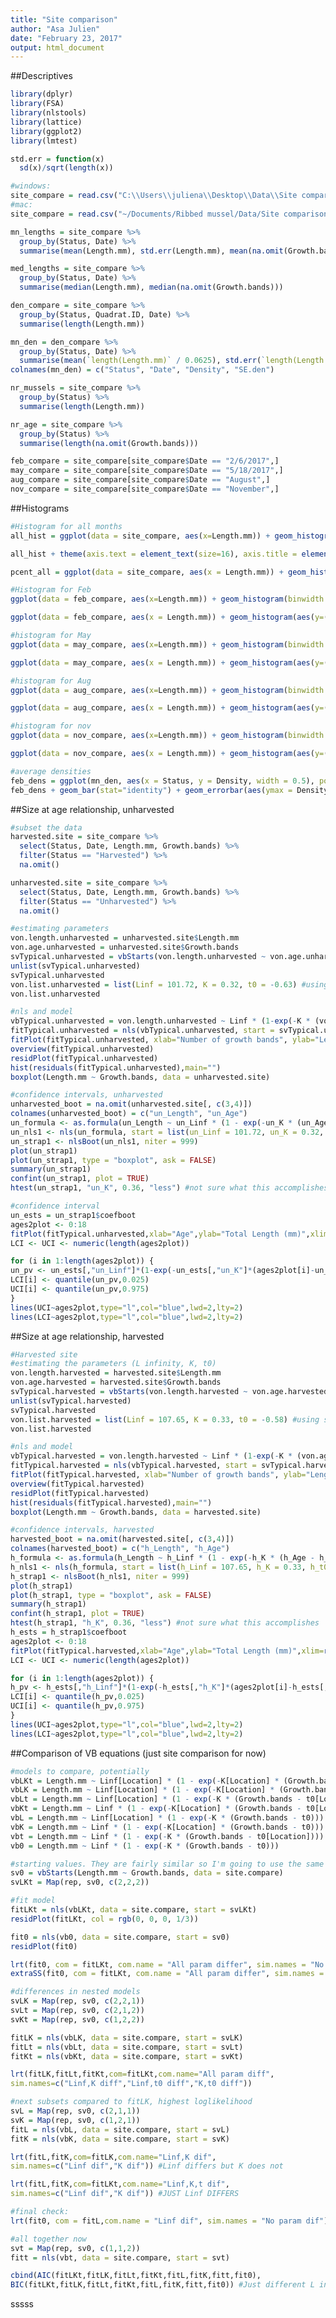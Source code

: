 ```yaml
---
title: "Site comparison"
author: "Asa Julien"
date: "February 23, 2017"
output: html_document
---
```


##Descriptives
```r
library(dplyr)
library(FSA)
library(nlstools)
library(lattice)
library(ggplot2)
library(lmtest)

std.err = function(x)
  sd(x)/sqrt(length(x))

#windows:
site_compare = read.csv("C:\\Users\\juliena\\Desktop\\Data\\Site comparison\\CSV files\\Comparison.csv")
#mac:
site_compare = read.csv("~/Documents/Ribbed mussel/Data/Site comparison/CSV files/Comparison.csv")

mn_lengths = site_compare %>%
  group_by(Status, Date) %>%
  summarise(mean(Length.mm), std.err(Length.mm), mean(na.omit(Growth.bands)), std.err(na.omit(Growth.bands)))

med_lengths = site_compare %>%
  group_by(Status, Date) %>%
  summarise(median(Length.mm), median(na.omit(Growth.bands)))

den_compare = site_compare %>%
  group_by(Status, Quadrat.ID, Date) %>%
  summarise(length(Length.mm))

mn_den = den_compare %>%
  group_by(Status, Date) %>%
  summarise(mean(`length(Length.mm)` / 0.0625), std.err(`length(Length.mm)` / 0.0625))
colnames(mn_den) = c("Status", "Date", "Density", "SE.den")

nr_mussels = site_compare %>%
  group_by(Status) %>%
  summarise(length(Length.mm))

nr_age = site_compare %>%
  group_by(Status) %>%
  summarise(length(na.omit(Growth.bands)))

feb_compare = site_compare[site_compare$Date == "2/6/2017",]
may_compare = site_compare[site_compare$Date == "5/18/2017",]
aug_compare = site_compare[site_compare$Date == "August",]
nov_compare = site_compare[site_compare$Date == "November",]
```

##Histograms
```r
#Histogram for all months
all_hist = ggplot(data = site_compare, aes(x=Length.mm)) + geom_histogram(binwidth = 5) + facet_grid(~Status) + theme_bw() + labs(x="Length (mm)",y="Frequency (number)") + scale_x_continuous(limits = c(0, 130))

all_hist + theme(axis.text = element_text(size=16), axis.title = element_text(size = 20,face = "bold"), strip.text = element_text(size = 18, face = "bold"))

pcent_all = ggplot(data = site_compare, aes(x = Length.mm)) + geom_histogram(aes(y=(..count..)/tapply(..count..,..PANEL..,sum)[..PANEL..]), binwidth = 5) + facet_grid(.~Status) + theme_bw() + labs(x = "Length (mm)", y="Frequency (%)") + scale_x_continuous(limits = c(0, 130)) + scale_y_continuous(limits = c(0, 0.2)) + theme(axis.text = element_text(size=16), axis.title = element_text(size = 20,face = "bold"), strip.text = element_text(size = 18, face = "bold"))

#Histogram for Feb
ggplot(data = feb_compare, aes(x=Length.mm)) + geom_histogram(binwidth = 5) + facet_grid(~Status) + theme_bw() + labs(x="Length (mm)",y="Frequency (number)") + scale_x_continuous(limits = c(0, 130)) + theme(axis.text = element_text(size=16), axis.title = element_text(size = 20,face = "bold"), strip.text = element_text(size = 18, face = "bold"))

ggplot(data = feb_compare, aes(x = Length.mm)) + geom_histogram(aes(y=(..count..)/tapply(..count..,..PANEL..,sum)[..PANEL..]), binwidth = 5) + facet_grid(.~Status) + theme_bw() + labs(x = "Length (mm)", y="Frequency (%)") + scale_x_continuous(limits = c(0, 130)) + scale_y_continuous(limits = c(0, 0.25)) + theme(axis.text = element_text(size=16), axis.title = element_text(size = 20,face = "bold"), strip.text = element_text(size = 18, face = "bold"))

#histogram for May
ggplot(data = may_compare, aes(x=Length.mm)) + geom_histogram(binwidth = 5) + facet_grid(~Status) + theme_bw() + labs(x="Length (mm)",y="Frequency (number)") + scale_x_continuous(limits = c(0, 130)) + theme(axis.text = element_text(size=16), axis.title = element_text(size = 20,face = "bold"), strip.text = element_text(size = 18, face = "bold")) 

ggplot(data = may_compare, aes(x = Length.mm)) + geom_histogram(aes(y=(..count..)/tapply(..count..,..PANEL..,sum)[..PANEL..]), binwidth = 5) + facet_grid(.~Status) + theme_bw() + labs(x = "Length (mm)", y="Frequency (%)") + scale_x_continuous(limits = c(0, 130)) + scale_y_continuous(limits = c(0, 0.25)) + theme(axis.text = element_text(size=16), axis.title = element_text(size = 20,face = "bold"), strip.text = element_text(size = 18, face = "bold"))

#histogram for Aug
ggplot(data = aug_compare, aes(x=Length.mm)) + geom_histogram(binwidth = 5) + facet_grid(~Status) + theme_bw() + labs(x="Length (mm)",y="Frequency (number)") + scale_x_continuous(limits = c(0, 130)) + theme(axis.text = element_text(size=16), axis.title = element_text(size = 20,face = "bold"), strip.text = element_text(size = 18, face = "bold")) 

ggplot(data = aug_compare, aes(x = Length.mm)) + geom_histogram(aes(y=(..count..)/tapply(..count..,..PANEL..,sum)[..PANEL..]), binwidth = 5) + facet_grid(.~Status) + theme_bw() + labs(x = "Length (mm)", y="Frequency (%)") + scale_x_continuous(limits = c(0, 130)) + scale_y_continuous(limits = c(0, 0.25)) + theme(axis.text = element_text(size=16), axis.title = element_text(size = 20,face = "bold"), strip.text = element_text(size = 18, face = "bold"))

#histogram for nov
ggplot(data = nov_compare, aes(x=Length.mm)) + geom_histogram(binwidth = 5) + facet_grid(~Status) + theme_bw() + labs(x="Length (mm)",y="Frequency (number)") + scale_x_continuous(limits = c(0, 130)) + theme(axis.text = element_text(size=16), axis.title = element_text(size = 20,face = "bold"), strip.text = element_text(size = 18, face = "bold")) 

ggplot(data = nov_compare, aes(x = Length.mm)) + geom_histogram(aes(y=(..count..)/tapply(..count..,..PANEL..,sum)[..PANEL..]), binwidth = 5) + facet_grid(.~Status) + theme_bw() + labs(x = "Length (mm)", y="Frequency (%)") + scale_x_continuous(limits = c(0, 130)) + scale_y_continuous(limits = c(0, 0.25)) + theme(axis.text = element_text(size=16), axis.title = element_text(size = 20,face = "bold"), strip.text = element_text(size = 18, face = "bold"))

#average densities
feb_dens = ggplot(mn_den, aes(x = Status, y = Density, width = 0.5), position="dodge") + facet_grid(~Date)
feb_dens + geom_bar(stat="identity") + geom_errorbar(aes(ymax = Density + SE.den, ymin = Density - SE.den), width = 0.15) + labs(x = expression(Site), y = expression(Density~(individuals~m^{-2}))) + theme(axis.title = element_text(size = 22,face = "bold"), strip.text = element_text(size=20,face = "bold"), axis.text.x = element_text(size=18,face = "bold"), axis.text.y = element_text(size = 15, face = "bold"))
```


##Size at age relationship, unharvested
```r
#subset the data
harvested.site = site_compare %>%
  select(Status, Date, Length.mm, Growth.bands) %>%
  filter(Status == "Harvested") %>%
  na.omit()

unharvested.site = site_compare %>%
  select(Status, Date, Length.mm, Growth.bands) %>%
  filter(Status == "Unharvested") %>%
  na.omit() 

#estimating parameters
von.length.unharvested = unharvested.site$Length.mm
von.age.unharvested = unharvested.site$Growth.bands
svTypical.unharvested = vbStarts(von.length.unharvested ~ von.age.unharvested, plot = TRUE)
unlist(svTypical.unharvested) 
svTypical.unharvested
von.list.unharvested = list(Linf = 101.72, K = 0.32, t0 = -0.63) #using same Linf variable - CAREFUL
von.list.unharvested

#nls and model
vbTypical.unharvested = von.length.unharvested ~ Linf * (1-exp(-K * (von.age.unharvested - t0)))
fitTypical.unharvested = nls(vbTypical.unharvested, start = svTypical.unharvested)
fitPlot(fitTypical.unharvested, xlab="Number of growth bands", ylab="Length (mm)", main="", cex.axis=1.2, cex.lab=1.4, font.lab=2)
overview(fitTypical.unharvested)
residPlot(fitTypical.unharvested)
hist(residuals(fitTypical.unharvested),main="")
boxplot(Length.mm ~ Growth.bands, data = unharvested.site)

#confidence intervals, unharvested
unharvested_boot = na.omit(unharvested.site[, c(3,4)])
colnames(unharvested_boot) = c("un_Length", "un_Age")
un_formula <- as.formula(un_Length ~ un_Linf * (1 - exp(-un_K * (un_Age - un_t0))))
un_nls1 <- nls(un_formula, start = list(un_Linf = 101.72, un_K = 0.32, un_t0 = -0.63), data = unharvested_boot)
un_strap1 <- nlsBoot(un_nls1, niter = 999)
plot(un_strap1)
plot(un_strap1, type = "boxplot", ask = FALSE)
summary(un_strap1)
confint(un_strap1, plot = TRUE)
htest(un_strap1, "un_K", 0.36, "less") #not sure what this accomplishes

#confidence interval
un_ests = un_strap1$coefboot
ages2plot <- 0:18
fitPlot(fitTypical.unharvested,xlab="Age",ylab="Total Length (mm)",xlim=range(ages2plot),main="")
LCI <- UCI <- numeric(length(ages2plot))

for (i in 1:length(ages2plot)) {
un_pv <- un_ests[,"un_Linf"]*(1-exp(-un_ests[,"un_K"]*(ages2plot[i]-un_ests[,"un_t0"])))
LCI[i] <- quantile(un_pv,0.025)
UCI[i] <- quantile(un_pv,0.975)
}
lines(UCI~ages2plot,type="l",col="blue",lwd=2,lty=2)
lines(LCI~ages2plot,type="l",col="blue",lwd=2,lty=2)
```

##Size at age relationship, harvested
```r
#Harvested site
#estimating the parameters (L infinity, K, t0)
von.length.harvested = harvested.site$Length.mm
von.age.harvested = harvested.site$Growth.bands
svTypical.harvested = vbStarts(von.length.harvested ~ von.age.harvested, plot = TRUE)
unlist(svTypical.harvested) 
svTypical.harvested
von.list.harvested = list(Linf = 107.65, K = 0.33, t0 = -0.58) #using same Linf variable - CAREFUL
von.list.harvested

#nls and model
vbTypical.harvested = von.length.harvested ~ Linf * (1-exp(-K * (von.age.harvested - t0)))
fitTypical.harvested = nls(vbTypical.harvested, start = svTypical.harvested)
fitPlot(fitTypical.harvested, xlab="Number of growth bands", ylab="Length (mm)", main="", cex.axis=1.2, cex.lab=1.4, font.lab=2)
overview(fitTypical.harvested)
residPlot(fitTypical.harvested)
hist(residuals(fitTypical.harvested),main="")
boxplot(Length.mm ~ Growth.bands, data = harvested.site)

#confidence intervals, harvested
harvested_boot = na.omit(harvested.site[, c(3,4)])
colnames(harvested_boot) = c("h_Length", "h_Age")
h_formula <- as.formula(h_Length ~ h_Linf * (1 - exp(-h_K * (h_Age - h_t0))))
h_nls1 <- nls(h_formula, start = list(h_Linf = 107.65, h_K = 0.33, h_t0 = -0.58), data = harvested_boot)
h_strap1 <- nlsBoot(h_nls1, niter = 999)
plot(h_strap1)
plot(h_strap1, type = "boxplot", ask = FALSE)
summary(h_strap1)
confint(h_strap1, plot = TRUE)
htest(h_strap1, "h_K", 0.36, "less") #not sure what this accomplishes
h_ests = h_strap1$coefboot
ages2plot <- 0:18
fitPlot(fitTypical.harvested,xlab="Age",ylab="Total Length (mm)",xlim=range(ages2plot),main="")
LCI <- UCI <- numeric(length(ages2plot))

for (i in 1:length(ages2plot)) {
h_pv <- h_ests[,"h_Linf"]*(1-exp(-h_ests[,"h_K"]*(ages2plot[i]-h_ests[,"h_t0"])))
LCI[i] <- quantile(h_pv,0.025)
UCI[i] <- quantile(h_pv,0.975)
}
lines(UCI~ages2plot,type="l",col="blue",lwd=2,lty=2)
lines(LCI~ages2plot,type="l",col="blue",lwd=2,lty=2)
```

##Comparison of VB equations (just site comparison for now)
```r
#models to compare, potentially
vbLKt = Length.mm ~ Linf[Location] * (1 - exp(-K[Location] * (Growth.bands - t0[Location])))
vbLK = Length.mm ~ Linf[Location] * (1 - exp(-K[Location] * (Growth.bands - t0)))
vbLt = Length.mm ~ Linf[Location] * (1 - exp(-K * (Growth.bands - t0[Location])))
vbKt = Length.mm ~ Linf * (1 - exp(-K[Location] * (Growth.bands - t0[Location])))
vbL = Length.mm ~ Linf[Location] * (1 - exp(-K * (Growth.bands - t0)))
vbK = Length.mm ~ Linf * (1 - exp(-K[Location] * (Growth.bands - t0)))
vbt = Length.mm ~ Linf * (1 - exp(-K * (Growth.bands - t0[Location])))
vb0 = Length.mm ~ Linf * (1 - exp(-K * (Growth.bands - t0)))

#starting values. They are fairly similar so I'm going to use the same for each group (pooled).
sv0 = vbStarts(Length.mm ~ Growth.bands, data = site.compare)
svLKt = Map(rep, sv0, c(2,2,2))

#fit model
fitLKt = nls(vbLKt, data = site.compare, start = svLKt)
residPlot(fitLKt, col = rgb(0, 0, 0, 1/3))

fit0 = nls(vb0, data = site.compare, start = sv0)
residPlot(fit0)

lrt(fit0, com = fitLKt, com.name = "All param differ", sim.names = "No param differ") #Differences!
extraSS(fit0, com = fitLKt, com.name = "All param differ", sim.names = "No param differ")

#differences in nested models
svLK = Map(rep, sv0, c(2,2,1))
svLt = Map(rep, sv0, c(2,1,2))
svKt = Map(rep, sv0, c(1,2,2))

fitLK = nls(vbLK, data = site.compare, start = svLK)
fitLt = nls(vbLt, data = site.compare, start = svLt)
fitKt = nls(vbKt, data = site.compare, start = svKt)

lrt(fitLK,fitLt,fitKt,com=fitLKt,com.name="All param diff",
sim.names=c("Linf,K diff","Linf,t0 diff","K,t0 diff"))

#next subsets compared to fitLK, highest loglikelihood
svL = Map(rep, sv0, c(2,1,1))
svK = Map(rep, sv0, c(1,2,1))
fitL = nls(vbL, data = site.compare, start = svL)
fitK = nls(vbK, data = site.compare, start = svK)

lrt(fitL,fitK,com=fitLK,com.name="Linf,K dif",
sim.names=c("Linf dif","K dif")) #Linf differs but K does not

lrt(fitL,fitK,com=fitLKt,com.name="Linf,K,t dif",
sim.names=c("Linf dif","K dif")) #JUST Linf DIFFERS

#final check:
lrt(fit0, com = fitL,com.name = "Linf dif", sim.names = "No param dif")

#all together now
svt = Map(rep, sv0, c(1,1,2))
fitt = nls(vbt, data = site.compare, start = svt)

cbind(AIC(fitLKt,fitLK,fitLt,fitKt,fitL,fitK,fitt,fit0),
BIC(fitLKt,fitLK,fitLt,fitKt,fitL,fitK,fitt,fit0)) #Just different L inf seems to be the best model I think
```

sssss